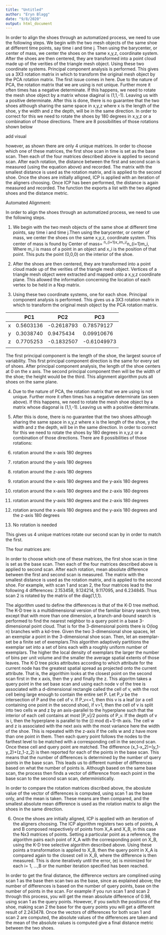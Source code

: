 ```yaml
---
title: "Untitled"
author: "Eryn Blagg"
date: "9/8/2020"
output: html_document
---
```






In order to align the shoes through an automatized process, we need to use the following steps. We begin with the two mesh objects of the same shoe at different time points, say time i and time j. Then using the barycenter, or center of mass, we center the shoes on the same x,y,z, coordinate system. After the shoes are then centered, they are transformed into a point cloud made up of the verities of the triangle mesh object. Using these two coordinate systems. Principal component analysis is performed. This gives us a 3X3 rotation matrix in which to transform the original mesh object by the PCA rotation matrix. The first issue comes in here. Due to the nature of PCA, the rotation matrix that we are using is not unique. Further more it often times has a negative determinate. If this happens, we need to rotate the mesh shoe object by a matrix whose diaginal is (1,1,-1). Leaving us with a positive determinate. After this is done, there is no guarantee that the two shoes although sharing the same space in x,y,z where x is the length of the shoe, y the width and z the depth, will be in the same direction. In order to correct for this we need to rotate the shoes by 180 degrees in x,y,z or a combination of those directions. There are 8 possibilities of those rotations shown below 

add visual 

however, as shown there are only 4 unique matrices. In order to choose which one of these matrices, the first shoe scan in time is set as the base scan. Then each of the four matrices described above is applied to second scan. After each rotation, the distance between the first and second scan is measured (using the equation above) and recorded. The matrix with the smallest distance is used as the rotation matrix, and is applied to the second shoe. Once the shoes are initially alligned, ICP is applied with an iteration of the aligners choosing. Once ICP has been performed, the distance is again measured and recorded. The function the exports a list with the two aligned shoes and the distance metric. 






Automated Alignment: 

In order to align the shoes through an automatized process, we need to use the following steps. 

1. We begin with the two mesh objects of the same shoe at different time points, say time i and time j.Then using the barycenter, or center of mass, we center the shoes on the same x,y,z, coordinate system. This center of mass is found by 
Center of mass= \sum^n_{i=1}x_im_i/\sum^n_{i=1}m_i, Where m_i is mass of a point in an object and x_i is the position of that point. This puts the point (0,0,0) on the interior of the shoe. 


2. After the shoes are then centered, they are transformed into a point cloud made up of the verities of the triangle mesh object. Vertices of a triangle mesh object were extracted and mapped onto a x,y,z coordinate plane.  This allowed the information concerning the location of each vertex to be held in a Nxp matrix. 



3. Using these two coordinate systems, one for each shoe. Principal component analysis is performed. This gives us a 3X3 rotation matrix in which to transform the original mesh object by the PCA rotation matrix.


|   |      PC1     |    PC2        |       PC3     |
|---|--------------|---------------|---------------|
| x | 0.5603136    |   -0.2618793  |   0.78579127  |
| y | 0.3038740    |   0.9475434   |   0.09910676  |
| z | 0.7705253    |  -0.1832507   |   -0.61049973 |
|   |              |               |               |


 The first principal component is the length of the shoe, the largest source of variability.  This first principal component direction is the same for every set of shoes.  After principal component analysis, the length of the shoe centers at 0 on the x axis. The second principal component  then  will  be  the  width  of  the  shoe;  the  height  would  be  the  third.   This  alignment algorithm puts all shoes on the same plane. 


4. Due to the nature of PCA, the rotation matrix that we are using is not unique. Further more it often times has a negative determinate (as seen above). If this happens, we need to rotate the mesh shoe object by a matrix whose diagonal is (1,1,-1). Leaving us with a positive determinate.

5. After this is done, there is no guarantee that the two shoes although sharing the same space in x,y,z where x is the length of the shoe, y the width and z the depth, will be in the same direction. In order to correct for this we need to rotate the shoes by 180 degrees in x,y,z or a combination of those directions. There are 8 possibilities of those rotations:

  1. rotation around the x-axis 180 degrees 
  2. rotation around the y-axis 180 degrees
  3. rotation around the z-axis 180 degrees
  4. rotation around the x-axis 180 degrees and the y-axis 180 degrees
  5. rotation around the x-axis 180 degrees and the z-axis 180 degrees
  6. rotation around the y-axis 180 degrees and the z-axis 180 degrees
  7. rotation around the x-axis 180 degrees and the y-axis 180 degrees and the z-axis 180 degrees
  8. No rotation is needed 

This gives us 4 unique matrices rotate our second scan by in order to match the first.

The four matrices are: 





In order to choose which one of these matrices, the first shoe scan in time is set as the base scan. Then each of the four matrices described above is applied to second scan. After each rotation, mean absolute difference between the first and second scan is measured. The matrix with the smallest distance is used as the rotation matrix, and is applied to the second shoe. For example, with scan 1 and scan 2, the four matrices lead to the following 4 differences:  2.153458, 9.124214, 9.117095, and 6.234845. Thus scan 2 is rotated by the matrix of the diag(1,1,1). 




The algorithm used to define the differences is that of the K-D tree method. The K-D tree is a multidimensional version of the familiar binary search tree, except that with more than one dimension, a branch-and-bound search is performed to find the nearest neighbor to a query point in a base 3-dimensional point cloud. That is for the 3-dimensional points there is O(log n) branches with a kd-tree. 
Given the two 3-dimensional shoe spaces, let an exemplar a point in the 3-dimensional shoe scan. Then, let an exemplar-set be a finite set of exemplars.This algorithm adaptively partitions the exemplar set into a set of bins each with a roughly uniform number of exemplars. The higher the local density of exemplars the larger
the number of bins per unit volume and the smaller the average spatial extents of those leaves. The K-D tree picks attributes according to which attribute for the current node has the greatest spatial spread as projected onto the current attribute. That is, the algorithim looks at the closest point on the second scan first in the x axis, then the y and finally the z. This algoritm takes a query point in the set base scan and using  each node v of the tree is associated with a d-dimensional rectangle called the cell of v, with the root cell being large enough to contain the entire set P. Let P_v be the intersection of P and the cell of v. If P_v<=1, then this v is a leaf (or a cell containing one point in the second shoe), if v>1, then the cell of v is split into two cells w and z by an axis-parallel to the hyperplane  such that the interior of each cell contains at most |P_v|/2 points of P_v. If the depth of v is i, then the hyperplane is parallel to the ((i mod d)+1)-th axis. The cell
w and z is associated with the next axis with the most variance here the width of the shoe. This is repeated with the z-axis if the cells w and z have more than one point in them. Then each query point follows the nodes to the farthest level to be matched with a corresponding cell in the second scan. Once these cell and query point are matched. The difference (x_1-x_2)+(y_1-y_2)+(z_1-z_2) is then reported for each of the points in the base scan. This means that the number of differences is determined by the number of query points in the base scan. This leads us to different number of differences based on what the number of points is. Although based on the same base scan, the  process then finds a vector of difference from each point in the base scan to the second scan scan, deterministically. 

In order to compare the rotation matrices discribed above, the aboslute value of the vector of differences is computed, using scan 1 as the base only, and the mean is taken. These means are then compared, and the smallest absolute mean difference is used as the rotation matrix to align the shoes in the same direction. 



6. Once the shoes are initially aligned, ICP is applied with an iteration of the aligners choosing. The ICP algorithm registers two sets of points, A and B composed respectively of points from X_A and X_B, in this case the Nx3 matrices of points. Setting a particular point as a reference, the algorithm pairs each point of X_A with the corresponding point on X_B, using the K-D tree selective algorithm described above. Using these points a transformation is applied to X_B, then the query point in X_A is compared again to the closest cell in X_B, where the difference is then measured. This is done iteratively until the error, (e) is minimized for each i= 1, ...,B or the number iteration specified has been reached. 





In order to get the final distance, the difference vectors are complined using scan 1 as the base then scan two as the base, since as explained above; the number of differences is based on the number of query points, base on the number of points in the scan. For example if you run scan 1 and scan 2 through this process, you will get the mean absolute difference of 0.98, using scan 1 as the query points. However, if you switch the positions of the shoe, making scan 2 the base for the query points you will get a different result of 2.243478. Once the vectors of differences for both scan 1 and scan 2 are computed,  the absolute values of the differences are taken and the mean of the absolute values is computed give a final distance metric between the two shoes. 

































